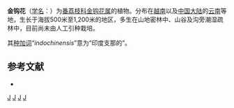 {{Speciesbox
| taxon = Pseuduvaria indochinensis
| binomial_authority = Merr., 1938
}}

'''金钩花'''（[[学名|学名]]：{{lang|la|''Pseuduvaria indochinensis''}}）为[[番荔枝科|番荔枝科]][[金钩花属|金钩花属]]的植物。分布在[[越南|越南]]以及[[中国大陆|中国大陆]]的[[云南|云南]]等地，生长于海拔500米至1,200米的地区，多生在山地密林中、山谷及沟旁潮湿疏林中，目前尚未由人工引种栽培。

其[[种加词|种加词]]“''indochinensis''”意为“印度支那的”。

== 参考文献 ==
<div class="references-small">
* {{cite web| url =http://www.bioinfo.cn/db05/KmzwSpecies.php?action=view&id=581| title =金钩花| work =《中国高等植物数据库全库》| publisher =中国科学院微生物研究所| author =昆明植物研究所| accessdate =2009-02-21| deadurl =yes| archiveurl =https://web.archive.org/web/20160305061929/http://www.bioinfo.cn/db05/KmzwSpecies.php?action=view&id=581| archivedate =2016-03-05}}
</div>

{{Taxonbar}}

[[Category:金钩花属|J]]
[[Category:1938年描述的植物|J]]
[[Category:越南植物|J]]
[[Category:云南植物|J]]